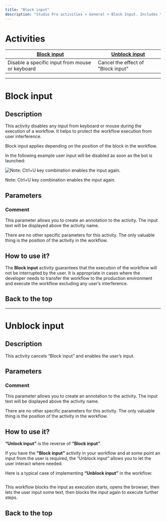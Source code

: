 ```yaml
---
title: "Block input"
description: "Studio Pro activities > General > Block Input. Includes \"Block input\" and \"Unblock input\"."
---
```

# Activities

| [**Block input**](/docs/block-input-1#block-input) | [**Unblock input**](/docs/block-input-1#unblock-input) |
| --- | --- |
| Disable a specific input from mouse or keyboard | Cancel the effect of "Block input" |

* * *

# Block input

## Description

This activity disables any input from keyboard or mouse during the execution of a workflow. It helps to protect the workflow execution from user interference.

Block input applies depending on the position of the block in the workflow.

In the following example user input will be disabled as soon as the bot is launched:

<img className="block" src="images/files_readme_io/_9a976e9_image.png" alt="Note: Ctrl+U key combination enables the input again." />

Note: Ctrl+U key combination enables the input again.

## Parameters

### Comment

This parameter allows you to create an annotation to the activity. The input text will be displayed above the activity name.

There are no other specific parameters for this activity. The only valuable thing is the position of the activity in the workflow.

## How to use it?

The **Block input** activity guarantees that the execution of the workflow will not be interrupted by the user. It is appropriate in cases where the developer needs to transfer the workflow to the production environment and execute the workflow excluding any user’s interference.

<Info>

## ️Back to the top

</Info>

* * *

# Unblock input

## Description

This activity cancels “Block input” and enables the user’s input.

## Parameters

### Comment

This parameter allows you to create an annotation to the activity. The input text will be displayed above the activity name.

There are no other specific parameters for this activity. The only valuable thing is the position of the activity in the workflow.

## How to use it?

**“Unlock input”** is the reverse of **“Block input”**.

If you have the **"Block input"** activity in your workflow and at some point an input from the user is required, the “Unblock input” allows you to let the user interact where needed.

Here is a typical case of implementing **“Unblock input”** in the workflow:

<img className="block" src="images/files_readme_io/_32d80cd_image.png" alt="" />

This workflow blocks the input as execution starts, opens the browser, then lets the user input some text, then blocks the input again to execute further steps.

<Info>

## ️Back to the top

</Info>

